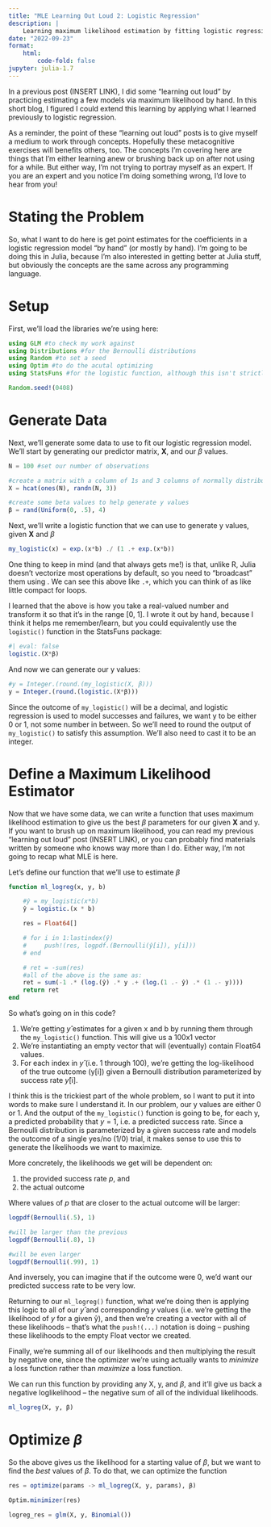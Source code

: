 ```yaml
---
title: "MLE Learning Out Loud 2: Logistic Regression"
description: |
    Learning maximum likelihood estimation by fitting logistic regression by hand
date: "2022-09-23"
format:
    html:
        code-fold: false
jupyter: julia-1.7
---
```


In a previous post (INSERT LINK), I did some "learning out loud" by practicing estimating a few models via maximum likelihood by hand. In this short blog, I figured I could extend this learning by applying what I learned previously to logistic regression.

As a reminder, the point of these "learning out loud" posts is to give myself a medium to work through concepts. Hopefully these metacognitive exercises will benefits others, too. The concepts I'm covering here are things that I'm either learning anew or brushing back up on after not using for a while. But either way, I'm not trying to portray myself as an expert. If you are an expert and you notice I'm doing something wrong, I'd love to hear from you!

# Stating the Problem

So, what I want to do here is get point estimates for the coefficients in a logistic regression model "by hand" (or mostly by hand). I'm going to be doing this in Julia, because I'm also interested in getting better at Julia stuff, but obviously the concepts are the same across any programming language.

# Setup

First, we'll load the libraries we're using here:

```julia
using GLM #to check my work against
using Distributions #for the Bernoulli distributions
using Random #to set a seed
using Optim #to do the acutal optimizing
using StatsFuns #for the logistic function, although this isn't strictly necessary since we'll write our own

Random.seed!(0408)
```

# Generate Data

Next, we'll generate some data to use to fit our logistic regression model. We'll start by generating our predictor matrix, **X**, and our $\beta$ values.

```julia
N = 100 #set our number of observations

#create a matrix with a column of 1s and 3 columns of normally distributed values.
X = hcat(ones(N), randn(N, 3)) 

#create some beta values to help generate y values
β = rand(Uniform(0, .5), 4)
```

Next, we'll write a logistic function that we can use to generate y values, given **X** and $\beta$

```julia
my_logistic(x) = exp.(x*b) ./ (1 .+ exp.(x*b))
```

One thing to keep in mind (and that always gets me!) is that, unlike R, Julia doesn't vectorize most operations by default, so you need to "broadcast" them using .  We can see this above like `.+`, which you can think of as like little compact for loops.

I learned that the above is how you take a real-valued number and transform it so that it's in the range [0, 1]. I wrote it out by hand, because I think it helps me remember/learn, but you could equivalently use the `logistic()` function in the StatsFuns package:

```julia
#| eval: false
logistic.(X*β)
```

And now we can generate our y values:

```julia
#y = Integer.(round.(my_logistic(X, β)))
y = Integer.(round.(logistic.(X*β)))
```

Since the outcome of `my_logistic()` will be a decimal, and logistic regression is used to model successes and failures, we want y to be either 0 or 1, not some number in between. So we'll need to round the output of `my_logistic()` to satisfy this assumption. We'll also need to cast it to be an integer.

# Define a Maximum Likelihood Estimator

Now that we have some data, we can write a function that uses maximum likelihood estimation to give us the best $\beta$ parameters for our given **X** and y. If you want to brush up on maximum likelihood, you can read my previous "learning out loud" post (INSERT LINK), or you can probably find materials written by someone who knows way more than I do. Either way, I'm not going to recap what MLE is here.

Let's define our function that we'll use to estimate $\beta$

```julia
function ml_logreg(x, y, b)

    #ŷ = my_logistic(x*b)
    ŷ = logistic.(x * b)

    res = Float64[]

    # for i in 1:lastindex(ŷ)
    #     push!(res, logpdf.(Bernoulli(ŷ[i]), y[i]))
    # end

    # ret = -sum(res)
    #all of the above is the same as:
    ret = sum(-1 .* (log.(ŷ) .* y .+ (log.(1 .- ŷ) .* (1 .- y))))
    return ret
end
```

So what's going on in this code?

1. We're getting $ŷ$ estimates for a given x and b by running them through the `my_logistic()` function. This will give us a 100x1 vector
1. We're instantiating an empty vector that will (eventually) contain Float64 values.
1. For each index in $ŷ$ (i.e. 1 through 100), we're getting the log-likelihood of the true outcome (y[i]) given a Bernoulli distribution parameterized by success rate $ŷ$[i].

I think this is the trickiest part of the whole problem, so I want to put it into words to make sure I understand it. In our problem, our y values are either 0 or 1. And the output of the `my_logistic()` function is going to be, for each y, a predicted probability that $y = 1$, i.e. a predicted success rate. Since a Bernoulli distribution is parameterized by a given success rate and models the outcome of a single yes/no (1/0) trial, it makes sense to use this to generate the likelihoods we want to maximize.

More concretely, the likelihoods we get will be dependent on:

1. the provided success rate *p*, and
1. the actual outcome

Where values of *p* that are closer to the actual outcome will be larger:

```julia
logpdf(Bernoulli(.5), 1)
```

```julia
#will be larger than the previous
logpdf(Bernoulli(.8), 1)
```

```julia
#will be even larger
logpdf(Bernoulli(.99), 1)
```

And inversely, you can imagine that if the outcome were 0, we'd want our predicted success rate to be very low.

Returning to our `ml_logreg()` function, what we're doing then is applying this logic to all of our $ŷ$ and corresponding *y* values (i.e. we're getting the likelihood of *y* for a given ŷ), and then we're creating a vector with all of these likelihoods -- that's what the `push!(...)` notation is doing -- pushing these likelihoods to the empty Float vector we created.

Finally, we're summing all of our likelihoods and then multiplying the result by negative one, since the optimizer we're using actually wants to *minimize* a loss function rather than *maximize* a loss function.

We can run this function by providing any X, y, and $\beta$, and it'll give us back a negative loglikelihood -- the negative sum of all of the individual likelihoods.

```julia
ml_logreg(X, y, β)
```

# Optimize $\beta$

So the above gives us the likelihood for a starting value of $\beta$, but we want to find the *best* values of $\beta$. To do that, we can optimize the function

```julia
res = optimize(params -> ml_logreg(X, y, params), β)
```

```julia
Optim.minimizer(res)
```

```julia
logreg_res = glm(X, y, Binomial())
```